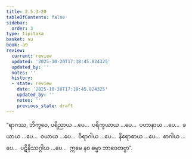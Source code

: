 ```yaml
---
title: 2.5.3–20
tableOfContents: false
sidebar:
  order: 3
type: tipitaka
basket: su
book: a9
review:
  current: review
  updated: '2025-10-20T17:18:45.824325'
  updated_by: ''
  notes: ''
  history:
  - state: review
    date: '2025-10-20T17:18:45.824325'
    updated_by: ''
    notes: ''
    previous_state: draft
---
```



<DynamicBreadcrumb />


<ReviewStatus review={frontmatter.review} showDetails={true} />

<HypothesisAnnotation frontmatter={frontmatter} />

<Division number="95–112" book="a9" e="ch" v="17">

<Paragraph number="490" book="a9">
“ရာဂဿ, ဘိက္ခဝေ, ပရိညာယ …ပေ…  ပရိက္ခယာယ …ပေ…  ပဟာနာယ …ပေ…  ခယာယ …ပေ…  ဝယာယ …ပေ…  ဝိရာဂါယ …ပေ…  နိရောဓာယ …ပေ…  စာဂါယ …ပေ…  ပဋိနိဿဂ္ဂါယ …ပေ…  ဣမေ နဝ ဓမ္မာ ဘာဝေတဗ္ဗာ”.
</Paragraph>
</Division>